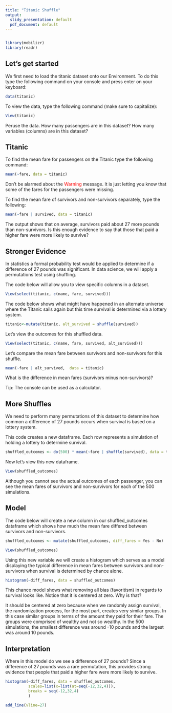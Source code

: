 ```yaml
---
title: "Titanic Shuffle"
output:
  slidy_presentation: default
  pdf_document: default
---
```


```r
```

```r
library(mobilizr)
library(readr)
```

## Let's get started

We first need to load the titanic dataset onto our Environment. To do this type the following command on your console and press enter on your keyboard:

```r
data(titanic)
```

To view the data, type the following command (make sure to capitalize):

```r
View(titanic)
```

Peruse the data. How many passengers are in this dataset? How many variables (columns) are in this dataset?


## Titanic 

To find the mean fare for passengers on the Titanic type the following command:

```r
mean(~fare, data = titanic)
```

Don't be alarmed about the <font color="red">Warning</font> message. It is just letting you know that some of the fares for the passengers were missing.

To find the mean fare of survivors and non-survivors separately, type the following:

```r
mean(~fare | survived, data = titanic)
```


The output shows that on average, survivors paid about 27 more pounds than non-survivors. 
Is this enough evidence to say that those that paid a higher fare were more likely to survive?

## Stronger Evidence

In statistics a formal probability test would be applied to determine if a difference of 27 pounds was significant. In data science, we will apply a permutations test using shuffling.

The code below will allow you to view specific columns in a dataset.
```r
View(select(titanic, c(name, fare, survived)))
```

The code below shows what might have happened in an alternate universe where the Titanic sails again but this time survival is determined via a lottery system.

```r
titanic<-mutate(titanic, alt_survived = shuffle(survived))
```

Let's view the outcomes for this shuffled data.

```r
View(select(titanic, c(name, fare, survived, alt_survived)))
```

Let's compare the mean fare between survivors and non-survivors for this shuffle.

```r
mean(~fare | alt_survived,  data = titanic)
```

What is the difference in mean fares (survivors minus non-survivors)?

Tip: The console can be used as a calculator.

## More Shuffles

We need to perform many permutations of this dataset to determine how common a difference of 27 pounds occurs when survival is based on a lottery system.

This code creates a new dataframe. Each row represents a simulation of holding a lottery to determine survival.

```r
shuffled_outcomes <- do(500) * mean(~fare | shuffle(survived), data = titanic)
```

Now let's view this new dataframe.

```r
View(shuffled_outcomes)
```

Although you cannot see the actual outcomes of each passenger, you can see the mean fares of survivors and non-survivors for each of the 500 simulations.


## Model

The code below will create a new column in our shuffled_outcomes dataframe which shows how much the mean fare differed between survivors and non-survivors.

```r
shuffled_outcomes <- mutate(shuffled_outcomes, diff_fares = Yes - No)
```

```r
View(shuffled_outcomes)
```


Using this new variable we will create a histogram which serves as a model displaying the typical difference in mean fares between survivors and non-survivors when survival is determined by chance alone.

```r
histogram(~diff_fares, data = shuffled_outcomes)
```

This chance model shows what removing all bias (favoritism) in regards to survival looks like. Notice that it is centered at zero. Why is that?

It should be centered at zero because when we randomly assign survival, the randomization process, for the most part, creates very similar groups. In this case similar groups in terms of the amount they paid for their fare. The groups were comprised of wealthy and not so wealthy.
In the 500 simulations, the smallest difference was around -10 pounds and the largest was around 10 pounds. 

## Interpretation

Where in this model do we see a difference of 27 pounds? Since a difference of 27 pounds was a rare permutation, this provides strong evidence that people that paid a higher fare were more likely to survive.

```r
histogram(~diff_fares, data = shuffled_outcomes,
          scales=list(x=list(at=seq(-12,32,4))),
          breaks = seq(-12,32,4)
          )
```

```r
add_line(vline=27)
```

